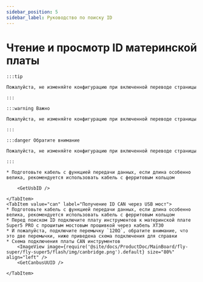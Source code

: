 ```yaml
---
sidebar_position: 5
sidebar_label: Руководство по поиску ID
---
```










# Чтение и просмотр ID материнской платы

    :::tip

    Пожалуйста, не изменяйте конфигурацию при включенной переводе страницы

    :::

    :::warning Важно

    Пожалуйста, не изменяйте конфигурацию при включенной переводе страницы

    :::

    :::danger Обратите внимание

    Пожалуйста, не изменяйте конфигурацию при включенной переводе страницы

    :::

<Tabs>
    <TabItem value="usb" label="Получение ID USB" default>
        
    * Подготовьте кабель с функцией передачи данных, если длина особенно велика, рекомендуется использовать кабель с ферритовым кольцом
    
        <GetUsbID />
        
    </TabItem>
    <TabItem value="can" label="Получение ID CAN через USB мост">
    * Подготовьте кабель с функцией передачи данных, если длина особенно велика, рекомендуется использовать кабель с ферритовым кольцом
    * Перед поиском ID подключите плату инструментов к материнской плате Super5 PRO с прошитым мостовым прошивкой через кабель XT30
    * И пожалуйста, подключите перемычку `120Ω`, обратите внимание, что это две перемычки, ниже приведена схема подключения для справки
    * Схема подключения платы CAN инструментов
        <ImageView image={require('@site/docs/ProductDoc/MainBoard/fly-super/fly-super5/flash/img/canbridge.png').default} size="80%" align="left" />   
        <GetCanbusUUID />

    </TabItem>
</Tabs>